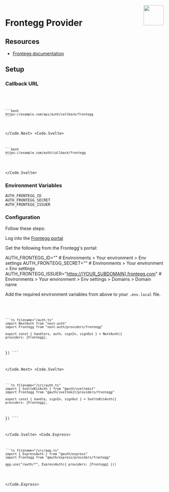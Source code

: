 
<img align="right" src="/img/providers/frontegg.svg" width="64" height="64" />

# Frontegg Provider

## Resources

- [Frontegg documentation](https://docs.frontegg.com/docs/how-to-use-our-docs)

## Setup

### Callback URL

<Code>
  <Code.Next>

    ```bash
    https://example.com/api/auth/callback/frontegg
    ```

  </Code.Next>
  <Code.Svelte>

    ```bash
    https://example.com/auth/callback/frontegg
    ```

  </Code.Svelte>
</Code>

### Environment Variables

```
AUTH_FRONTEGG_ID
AUTH_FRONTEGG_SECRET
AUTH_FRONTEGG_ISSUER
```

### Configuration

Follow these steps:

Log into the [Frontegg portal](https://portal.frontegg.com)

Get the following from the Frontegg's portal:

AUTH_FRONTEGG_ID="<Client ID>" # Environments > Your environment > Env settings
AUTH_FRONTEGG_SECRET="<API KEY>" # Environments > Your environment > Env settings
AUTH_FRONTEGG_ISSUER="<https://[YOUR_SUBDOMAIN].frontegg.com>" # Environments > Your environment > Env settings > Domains > Domain name

Add the required environment variables from above to your `.env.local` file.

<Code>
  <Code.Next>

    ```ts filename="/auth.ts"
    import NextAuth from "next-auth"
    import Frontegg from "next-auth/providers/frontegg"

    export const { handlers, auth, signIn, signOut } = NextAuth({
    providers: [Frontegg],
  })
    ```

  </Code.Next>
  <Code.Svelte>

    ```ts filename="/src/auth.ts"
    import { SvelteKitAuth } from "@auth/sveltekit"
    import Frontegg from "@auth/sveltekit/providers/frontegg"

    export const { handle, signIn, signOut } = SvelteKitAuth({
    providers: [Frontegg],
  })
    ```

  </Code.Svelte>
  <Code.Express>

    ```ts filename="/src/app.ts"
    import { ExpressAuth } from "@auth/express"
    import Frontegg from "@auth/express/providers/frontegg"

    app.use("/auth/*", ExpressAuth({ providers: [Frontegg] }))
    ```

  </Code.Express>
</Code>
